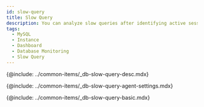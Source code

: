 ```yaml
---
id: slow-query
title: Slow Query
description: You can analyze slow queries after identifying active sessions at a specific time point.
tags:
  - MySQL
  - Instance
  - Dashboard
  - Database Monitoring
  - Slow Query
---
```


<!-- 개요 -->

{@include: ../common-items/_db-slow-query-desc.mdx} 

<!-- 슬로우 쿼리 에이전트 설정 -->

{@include: ../common-items/_db-slow-query-agent-settings.mdx}

<!-- 기본 화면 안내 -->

{@include: ../common-items/_db-slow-query-basic.mdx} 
